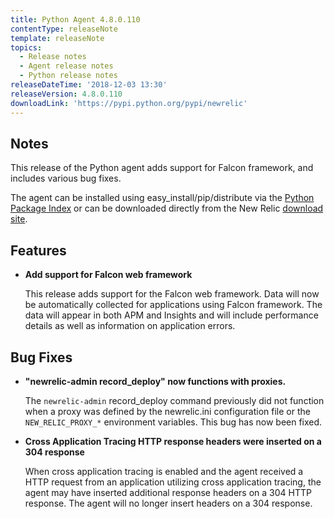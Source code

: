 ```yaml
---
title: Python Agent 4.8.0.110
contentType: releaseNote
template: releaseNote
topics:
  - Release notes
  - Agent release notes
  - Python release notes
releaseDateTime: '2018-12-03 13:30'
releaseVersion: 4.8.0.110
downloadLink: 'https://pypi.python.org/pypi/newrelic'
---
```


## Notes

This release of the Python agent adds support for Falcon framework, and includes various bug fixes.

The agent can be installed using easy_install/pip/distribute via the [Python Package Index](https://pypi.python.org/pypi/newrelic) or can be downloaded directly from the New Relic [download site](http://download.newrelic.com/python_agent/release).

## Features

* **Add support for Falcon web framework**

  This release adds support for the Falcon web framework. Data will now be automatically collected for applications using Falcon framework. The data will appear in both APM and Insights and will include performance details as well as information on application errors.

## Bug Fixes

* **"newrelic-admin record_deploy" now functions with proxies.**

  The `newrelic-admin` record_deploy command previously did not function when a proxy was defined by the newrelic.ini configuration file or the `NEW_RELIC_PROXY_*` environment variables. This bug has now been fixed.
* **Cross Application Tracing HTTP response headers were inserted on a 304 response**

  When cross application tracing is enabled and the agent received a HTTP request from an application utilizing cross application tracing, the agent may have inserted additional response headers on a 304 HTTP response. The agent will no longer insert headers on a 304 response.
